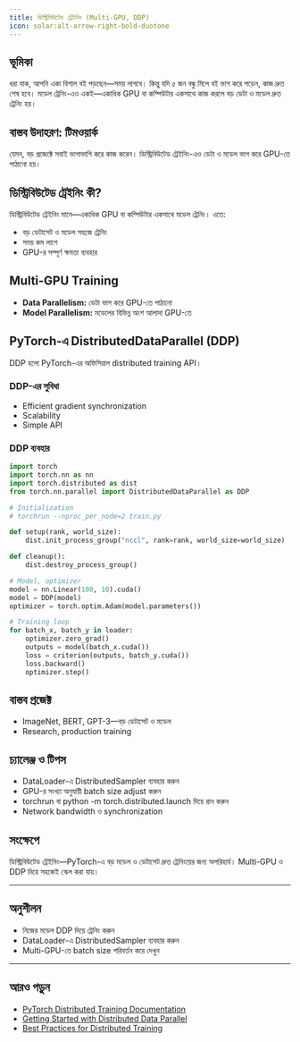 ```yaml
---
title: ডিস্ট্রিবিউটেড ট্রেইনিং (Multi-GPU, DDP)
icon: solar:alt-arrow-right-bold-duotone
---
```


## ভূমিকা

ধরা যাক, আপনি একা বিশাল বই পড়ছেন—সময় লাগবে। কিন্তু যদি ৫ জন বন্ধু মিলে বই ভাগ করে পড়েন, কাজ দ্রুত শেষ হবে। মডেল ট্রেনিং-এও একই—একাধিক GPU বা কম্পিউটার একসাথে কাজ করলে বড় ডেটা ও মডেল দ্রুত ট্রেনিং হয়।

## বাস্তব উদাহরণ: টিমওয়ার্ক

যেমন, বড় প্রজেক্টে সবাই ভাগাভাগি করে কাজ করেন। ডিস্ট্রিবিউটেড ট্রেইনিং-এও ডেটা ও মডেল ভাগ করে GPU-তে পাঠানো হয়।

## ডিস্ট্রিবিউটেড ট্রেইনিং কী?

ডিস্ট্রিবিউটেড ট্রেইনিং মানে—একাধিক GPU বা কম্পিউটার একসাথে মডেল ট্রেনিং। এতে:
- বড় ডেটাসেট ও মডেল সহজে ট্রেনিং
- সময় কম লাগে
- GPU-র সম্পূর্ণ ক্ষমতা ব্যবহার

## Multi-GPU Training

- **Data Parallelism:** ডেটা ভাগ করে GPU-তে পাঠানো
- **Model Parallelism:** মডেলের বিভিন্ন অংশ আলাদা GPU-তে

## PyTorch-এ DistributedDataParallel (DDP)

DDP হলো PyTorch-এর অফিসিয়াল distributed training API।

### DDP-এর সুবিধা
- Efficient gradient synchronization
- Scalability
- Simple API

### DDP ব্যবহার
```python
import torch
import torch.nn as nn
import torch.distributed as dist
from torch.nn.parallel import DistributedDataParallel as DDP

# Initialization
# torchrun --nproc_per_node=2 train.py

def setup(rank, world_size):
    dist.init_process_group("nccl", rank=rank, world_size=world_size)

def cleanup():
    dist.destroy_process_group()

# Model, optimizer
model = nn.Linear(100, 10).cuda()
model = DDP(model)
optimizer = torch.optim.Adam(model.parameters())

# Training loop
for batch_x, batch_y in loader:
    optimizer.zero_grad()
    outputs = model(batch_x.cuda())
    loss = criterion(outputs, batch_y.cuda())
    loss.backward()
    optimizer.step()
```

## বাস্তব প্রজেক্ট
- ImageNet, BERT, GPT-3—বড় ডেটাসেট ও মডেল
- Research, production training

## চ্যালেঞ্জ ও টিপস
- DataLoader-এ DistributedSampler ব্যবহার করুন
- GPU-র সংখ্যা অনুযায়ী batch size adjust করুন
- torchrun বা python -m torch.distributed.launch দিয়ে রান করুন
- Network bandwidth ও synchronization

## সংক্ষেপে
ডিস্ট্রিবিউটেড ট্রেইনিং—PyTorch-এ বড় মডেল ও ডেটাসেট দ্রুত ট্রেনিংয়ের জন্য অপরিহার্য। Multi-GPU ও DDP দিয়ে সহজেই স্কেল করা যায়।

---

## অনুশীলন
- নিজের মডেল DDP দিয়ে ট্রেনিং করুন
- DataLoader-এ DistributedSampler ব্যবহার করুন
- Multi-GPU-তে batch size পরিবর্তন করে দেখুন

---

## আরও পড়ুন
- [PyTorch Distributed Training Documentation](https://pytorch.org/docs/stable/notes/ddp.html)
- [Getting Started with Distributed Data Parallel](https://pytorch.org/tutorials/intermediate/ddp_tutorial.html)
- [Best Practices for Distributed Training](https://pytorch.org/tutorials/beginner/dist_overview.html)
